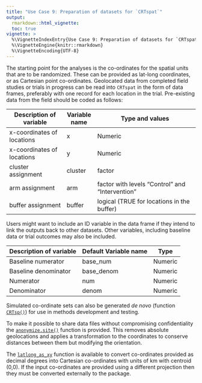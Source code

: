 ```yaml
---
title: "Use Case 9: Preparation of datasets for `CRTspat`"
output:
  rmarkdown::html_vignette:
  toc: true
vignette: >
  %\VignetteIndexEntry{Use Case 9: Preparation of datasets for `CRTspat`}
  %\VignetteEngine{knitr::rmarkdown}
  %\VignetteEncoding{UTF-8}
---
```

<!--To build the vignette
# since the vignette takes a long time to run, it is not run with every build
# as suggested here https://ropensci.org/blog/2019/12/08/precompute-vignettes/
# to Knit this vignette without this time consuming step being part of the default build
knitr::knit("vignettes/Usecase7.Rmd.orig", output = "vignettes/Usecase7.Rmd")
rmarkdown.html_vignette.check_title = FALSE
devtools::install(build_vignettes = TRUE)
-->

The starting point for the analyses is the co-ordinates for the spatial units that are to be randomized. These can be provided as lat-long coordinates, or as Cartesian point co-ordinates. Geolocated data from completed field studies or trials in progress can be read into `CRTspat` in the form of data frames, preferably with one record for each location in the trial. Pre-existing data from the field should be
coded as follows:

| Description of variable    | Variable name | Type and values                                            |
|----------------------------|---------------|-------------------------------------------------|
| x-coordinates of locations | x             | Numeric                                         |
| x-coordinates of locations | y             | Numeric                                         |
| cluster assignment         | cluster       | factor                                          |
| arm assignment             | arm           | factor with levels "Control" and "Intervention" |
| buffer assignment          | buffer        | logical (TRUE for locations in the buffer)      |

Users might want to include an ID variable in the data frame if they intend to link the outputs back to other
datasets. Other variables, including baseline data or trial outcomes may also be included.

| Description of variable    | Default Variable name | Type        |
|----------------------------|---------------|-------------|
| Baseline numerator | base_num             | Numeric      |
| Baseline denominator | base_denom             | Numeric  |
| Numerator | num             | Numeric                    |
| Denominator | denom             | Numeric                |

Simulated co-ordinate sets can also be generated *de novo* (function [`CRTsp()`](../reference/CRTsp.html)) for use in methods development and testing.

To make it possible to share data files without compromising confidentiality the [`anonymize.site()`](../reference/anonymize_site.html) function is provided. This removes absolute geolocations and applies a transformation to the coordinates to conserve distances between them but modifying the orientation.

The [`latlong_as_xy`](../reference/latlong_as_xy.html) function is available to convert co-ordinates provided as decimal degrees into Cartesian co-ordinates with units of km with centroid (0,0). If the input co-ordinates are provided using a different projection then they must be converted externally to the package.

